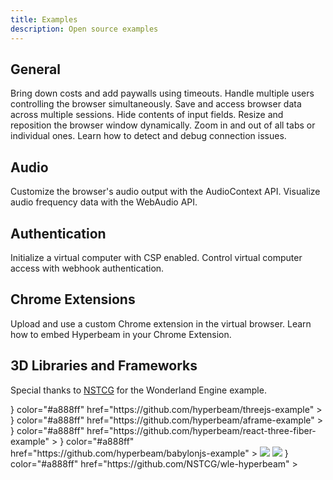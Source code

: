 ```yaml
---
title: Examples
description: Open source examples
---
```


## General

<CardGroup cols={2}>
  <Card
    title="Timeouts"
    icon="timer"
    color="#a888ff"
    href="https://github.com/hyperbeam/examples/tree/master/timeout"
  >
    Bring down costs and add paywalls using timeouts.
  </Card>
  <Card
    title="Multi Cursor"
    icon="arrow-pointer"
    color="#a888ff"
    href="https://github.com/hyperbeam/examples/tree/master/multicursor"
  >
    Handle multiple users controlling the browser simultaneously.
  </Card>
  <Card
    title="Persistence"
    icon="floppy-disk"
    color="#a888ff"
    href="https://github.com/hyperbeam/examples/tree/master/persistence"
  >
    Save and access browser data across multiple sessions.
  </Card>
  <Card
    title="Field Masking"
    icon="eye-slash"
    color="#a888ff"
    href="https://github.com/hyperbeam/examples/tree/master/field-masking"
  >
    Hide contents of input fields.
  </Card>
  <Card
    title="Resize"
    icon="up-right-and-down-left-from-center"
    color="#a888ff"
    href="https://github.com/hyperbeam/examples/tree/master/resize"
  >
    Resize and reposition the browser window dynamically.
  </Card>
  <Card
    title="Zoom"
    icon="magnifying-glass"
    color="#a888ff"
    href="https://github.com/hyperbeam/examples/tree/master/zoom"
  >
    Zoom in and out of all tabs or individual ones.
  </Card>
  <Card
    title="Troubleshooting"
    icon="wifi-exclamation"
    color="#a888ff"
    href="https://github.com/hyperbeam/examples/tree/master/troubleshooting"
  >
    Learn how to detect and debug connection issues.
  </Card>
</CardGroup>

## Audio

<CardGroup cols={2}>
  <Card
    title="Audio Context"
    icon="square-sliders-vertical"
    color="#a888ff"
    href="https://github.com/hyperbeam/examples/tree/master/audio-context"
  >
    Customize the browser's audio output with the AudioContext API.
  </Card>
  <Card
    title="Audio Visualization"
    icon="waveform-lines"
    color="#a888ff"
    href="https://github.com/hyperbeam/examples/tree/master/audio-visualization"
  >
    Visualize audio frequency data with the WebAudio API.
  </Card>
</CardGroup>

## Authentication

<CardGroup>
  <Card
    title="Content Security Policy"
    icon="shield-check"
    color="#a888ff"
    href="https://github.com/hyperbeam/examples/tree/master/content-security-policy"
  >
    Initialize a virtual computer with CSP enabled.
  </Card>
  <Card
    title="Webhook Authentication"
    icon="key"
    color="#a888ff"
    href="https://github.com/hyperbeam/examples/tree/master/webhook-auth"
  >
    Control virtual computer access with webhook authentication.
  </Card>
</CardGroup>

## Chrome Extensions

<CardGroup cols={2}>
  <Card
    title="Upload Custom Chrome Extension"
    icon="cloud-arrow-up"
    color="#a888ff"
    href="https://github.com/hyperbeam/examples/tree/master/load-custom-chrome-extension"
  >
    Upload and use a custom Chrome extension in the virtual browser.
  </Card>
  <Card
    title="Embed in Chrome Extension"
    icon="chrome"
    color="#a888ff"
    href="https://github.com/hyperbeam/examples/tree/master/embed-in-chrome-extension"
  >
    Learn how to embed Hyperbeam in your Chrome Extension.
  </Card>
</CardGroup>

## 3D Libraries and Frameworks

Special thanks to [NSTCG](https://github.com/NSTCG) for the Wonderland Engine example.

<CardGroup cols={2}>
  <Card
    title="Three.js Example"
    icon={
      <img src="https://mintlify.s3-us-west-1.amazonaws.com/hyperbeam/assets/threejs-logo.svg" />
    }
    color="#a888ff"
    href="https://github.com/hyperbeam/threejs-example"
  ></Card>
  <Card
    title="A-Frame Example"
    icon={
      <img src="https://mintlify.s3-us-west-1.amazonaws.com/hyperbeam/assets/aframe-logo.png" />
    }
    color="#a888ff"
    href="https://github.com/hyperbeam/aframe-example"
  ></Card>
  <Card
    title="React Three Fiber Example"
    icon={
      <img src="https://mintlify.s3-us-west-1.amazonaws.com/hyperbeam/assets/react-logo.svg" />
    }
    color="#a888ff"
    href="https://github.com/hyperbeam/react-three-fiber-example"
  ></Card>
  <Card
    title="Babylon.js Example"
    icon={
      <img src="https://mintlify.s3-us-west-1.amazonaws.com/hyperbeam/assets/babylonjs-logo.svg" />
    }
    color="#a888ff"
    href="https://github.com/hyperbeam/babylonjs-example"
  ></Card>
  <Card
    title="Wonderland Engine Example"
    icon={
      <div>
        <img className="block dark:hidden" src="https://mintlify.s3-us-west-1.amazonaws.com/hyperbeam/assets/wonderland-logo.png" />
        <img className="hidden dark:block" src="https://mintlify.s3-us-west-1.amazonaws.com/hyperbeam/assets/wonderland-logo-dark.png" />
      </div>
    }
    color="#a888ff"
    href="https://github.com/NSTCG/wle-hyperbeam"
  ></Card>
</CardGroup>
